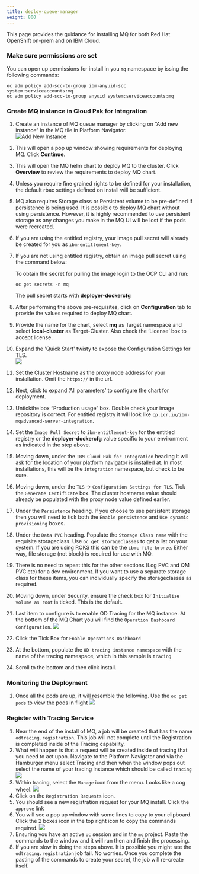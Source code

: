 ```yaml
---
title: deploy-queue-manager
weight: 800
---
```


This page provides the guidance for installing MQ for both Red Hat OpenShift on-prem and on IBM Cloud.

### Make sure permissions are set

You can open up permissions for install in you `mq` namespace by issing the following commands:
```
oc adm policy add-scc-to-group ibm-anyuid-scc system:serviceaccounts:mq
oc adm policy add-scc-to-group anyuid system:serviceaccounts:mq
```

### Create MQ instance in Cloud Pak for Integration

1. Create an instance of MQ queue manager by clicking on “Add new instance” in the MQ tile in Platform Navigator.  
   ![Add New Instance](5.mq-nav.png)
2. This will open a pop up window showing requirements for deploying MQ. Click **Continue**.   
3. This will open the MQ helm chart to deploy MQ to the cluster.  Click **Overview** to review the requirements to deploy MQ chart.  
5. Unless you require fine grained rights to be defined for your installation, the default rbac settings defined on install will be sufficient.
8.	MQ also requires Storage class or Persistent volume to be pre-defined if persistence is being used. It is possible to deploy MQ chart without using persistence. However, it is highly recommended to use persistent storage as any changes you make in the MQ UI will be lost if the pods were recreated.
9. If you are using the entitled registry, your image pull secret will already be created for you as `ibm-entitlement-key`.
9.	If you are not using entitled registry, obtain an image pull secret using the command below:

    To obtain the secret for pulling the image login to the OCP CLI and run:
    ```
    oc get secrets -n mq
    ```
    The pull secret starts with **deployer-dockercfg**

10.	After performing the above pre-requisites, click on **Configuration** tab to provide the values required to deploy MQ chart. 

11.	Provide the name for the chart, select **mq** as Target namespace and select **local-cluster** as Target-Cluster. Also check the ‘License’ box to accept license.
12. Expand the 'Quick Start' twisty to expose the Configuration Settings for TLS.  
    ![](6.mq-quickstart.png)
12.	Set the Cluster Hostname as the proxy node address for your installation.  Omit the `https://` in the url.
13. Next, click to expand ‘All parameters’ to configure the chart for deployment. 
13.	Untickthe box “Production usage” box.  Double check your image repository is correct.  For entitled registry it will look like `cp.icr.io/ibm-mqadvanced-server-integration`.  
14. Set the `Image Pull Secret` to `ibm-entitlement-key` for the entitled registry or the **deployer-dockercfg** value specific to your environment as indicated in the step above.
14.	Moving down, under the `IBM Cloud Pak for Integration` heading it will ask for the location of your platform navigator is installed at.  In most installations, this will be the `integration` namespace, but check to be sure.  
15.	Moving down, under the `TLS` -> `Configuration Settings for TLS`.  Tick the `Generate Certificate` box. The cluster hostname value should already be populated with the proxy node value defined earlier.
16. Under the `Persistence` heading.  If you choose to use persistent storage then you will need to tick both the `Enable persistence` and `Use dynamic provisioning` boxes.
17. Under the `Data PVC` heading.  Populate the `Storage Class name` with the requisite storageclass.  Use `oc get storageclasses` to get a list on your system.  If you are using ROKS this can be the `ibmc-file-bronze`.  Either way, file storage (not block) is required for use with MQ.
18. There is no need to repeat this for the other sections (Log PVC and QM PVC etc) for a dev environment.  If you want to use a separate storage class for these items, you can individually specify the storageclasses as required.
19. Moving down, under Security, ensure the check box for `Initialize volume as root` is ticked.  This is the default.
20. Last item to configure is to enable OD Tracing for the MQ instance.  At the bottom of the MQ Chart you will find the `Operation Dashboard Configuration`.
![](11.tracingchart.png)
21. Click the Tick Box for `Enable Operations Dashboard`
22. At the bottom, populate the `OD tracing instance namespace` with the name of the tracing namespace, which in this sample is `tracing`
23. Scroll to the bottom and then click install.

### Monitoring the Deployment
1. Once all the pods are up, it will resemble the following.  Use the `oc get pods` to view the pods in flight
![](12.mqpods.png)

### Register with Tracing Service
1. Near the end of the install of MQ, a job will be created that has the name `odtracing.registration`.  This job will not complete until the Registration is completed inside of the Tracing capability.
2. What will happen is that a request will be created inside of tracing that you need to act upon.  Navigate to the Platform Navigator and via the Hamburger menu select Tracing and then when the window pops out select the name of your tracing instance which should be called `tracing`
![](13.tracing-nav.png)
3. Within tracing, select the `Manage` icon from the menu.  Looks like a cog wheel.
![](14.tracing-from-menu.png)
4. Click on the `Registration Requests` icon.
5. You should see a new registration request for your MQ install.  Click the `approve` link
6. You will see a pop up window with some lines to copy to your clipboard.  Click the 2 boxes icon in the top right icon to copy the commands required.
![](15.process-request.png)
7. Ensuring you have an active `oc` session and in the `mq` project.  Paste the commands to the window and it will run then and finish the processing.
8. If you are slow in doing the steps above.  It is possible you might see the `odtracing.registration` job fail.  No worries.  Once you complete the pasting of the commands to create your secret, the job will re-create itself.
